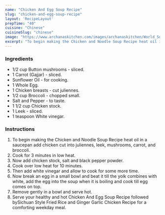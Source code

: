 ---
name: "Chicken And Egg Soup Recipe"
slug: "chicken-and-egg-soup-recipe"
layout: 'RecipeLayout'
prepTime: "40"
cuisine: "Chinese"
cuisineSlug: "chinese"
image: "https://www.archanaskitchen.com/images/archanaskitchen/World_Soups/chicken-and-egg-soup-recipe.jpg"
excerpt: "To begin making the Chicken and Noodle Soup Recipe heat oil in a saucepan add chicken cut into juliennes, leek, mushrooms, carrot, and broccoli"
---

### Ingredients

- 1/2 cup Button mushrooms - sliced.
- 1 Carrot (Gajjar) - sliced.
- Sunflower Oil - for cooking.
- 1 Whole Egg.
- 1 Chicken breasts - cut juliennes.
- 1/2 cup Broccoli - chopped small.
- Salt and Pepper - to taste.
- 1 1/2 cup Chicken stock.
- 1 Leek - sliced.
- 1 teaspoon White vinegar.

### Instructions

1. To begin making the Chicken and Noodle Soup Recipe heat oil in a saucepan add chicken cut into juliennes, leek, mushrooms, carrot, and broccoli.
1. Cook for 3 minutes in low heat.
1. Now add chicken stock, salt and black pepper powder.
1. Cook over low heat for 10 minutes.
1. Then add white vinegar and allow to cook for some more time.
1. Now break an egg in a small bowl and beat it till the yolk combines with white, add the egg into the soup when it is boiling and cook till egg comes on top.
1. Remove gently in a bowl and serve hot.
1. Serve your healthy and hot Chicken And Egg Soup Recipe followed bySichuan Style Fried Rice and Ginger Garlic Chicken Recipe for a comforting weekday meal.
